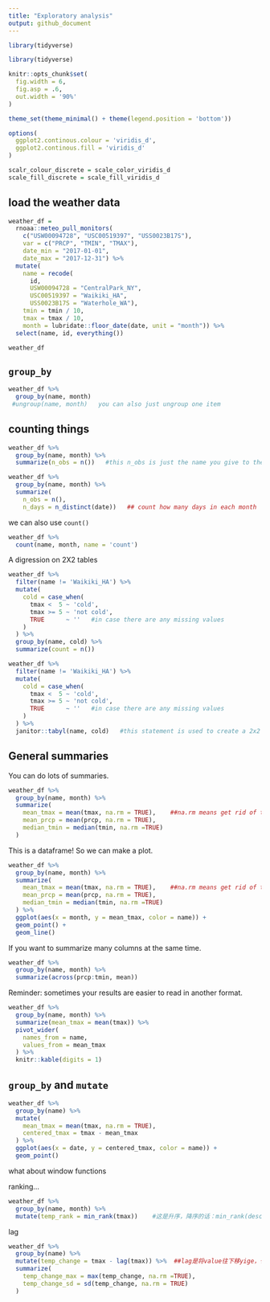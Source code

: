 ```yaml
---
title: "Exploratory analysis"
output: github_document
---
```


```r
library(tidyverse)
```


```r
library(tidyverse)

knitr::opts_chunk$set(
  fig.width = 6,
  fig.asp = .6,
  out.width = '90%'
)

theme_set(theme_minimal() + theme(legend.position = 'bottom'))

options(
  ggplot2.continous.colour = 'viridis_d',
  ggplot2.continous.fill = 'viridis_d'
)

scalr_colour_discrete = scale_color_viridis_d
scale_fill_discrete = scale_fill_viridis_d
```

## load the weather data

```r
weather_df =  
  rnoaa::meteo_pull_monitors(
    c("USW00094728", "USC00519397", "USS0023B17S"),
    var = c("PRCP", "TMIN", "TMAX"), 
    date_min = "2017-01-01",
    date_max = "2017-12-31") %>%
  mutate(
    name = recode(
      id, 
      USW00094728 = "CentralPark_NY", 
      USC00519397 = "Waikiki_HA",
      USS0023B17S = "Waterhole_WA"),
    tmin = tmin / 10,
    tmax = tmax / 10,
    month = lubridate::floor_date(date, unit = "month")) %>%
  select(name, id, everything())

weather_df
```

## `group_by`

```r
weather_df %>% 
  group_by(name, month)
 #ungroup(name, month)   you can also just ungroup one item
```

## counting things

```r
weather_df %>% 
  group_by(name, month) %>% 
  summarize(n_obs = n())   #this n_obs is just the name you give to the variable
```

```r
weather_df %>% 
  group_by(name, month) %>% 
  summarize(
    n_obs = n(),
    n_days = n_distinct(date))   ## count how many days in each month
```

we can also use `count()`

```r
weather_df %>% 
  count(name, month, name = 'count')
```

A digression on 2X2 tables

```r
weather_df %>% 
  filter(name != 'Waikiki_HA') %>% 
  mutate(
    cold = case_when(
      tmax <  5 ~ 'cold',
      tmax >= 5 ~ 'not cold',
      TRUE      ~ ''   #in case there are any missing values
    )
  ) %>% 
  group_by(name, cold) %>% 
  summarize(count = n())
```

```r
weather_df %>% 
  filter(name != 'Waikiki_HA') %>% 
  mutate(
    cold = case_when(
      tmax <  5 ~ 'cold',
      tmax >= 5 ~ 'not cold',
      TRUE      ~ ''   #in case there are any missing values
    )
  ) %>% 
  janitor::tabyl(name, cold)   #this statement is used to create a 2x2 table.
```

## General summaries

You can do lots of summaries.

```r
weather_df %>% 
  group_by(name, month) %>% 
  summarize(
    mean_tmax = mean(tmax, na.rm = TRUE),    ##na.rm means get rid of the missing values.
    mean_prcp = mean(prcp, na.rm = TRUE),
    median_tmin = median(tmin, na.rm =TRUE)
  )
```

This is a dataframe! So we can make a plot.

```r
weather_df %>% 
  group_by(name, month) %>% 
  summarize(
    mean_tmax = mean(tmax, na.rm = TRUE),    ##na.rm means get rid of the missing values.
    mean_prcp = mean(prcp, na.rm = TRUE),
    median_tmin = median(tmin, na.rm =TRUE)
  ) %>% 
  ggplot(aes(x = month, y = mean_tmax, color = name)) +
  geom_point() +
  geom_line()
```

If you want to summarize many columns at the same time.

```r
weather_df %>% 
  group_by(name, month) %>% 
  summarize(across(prcp:tmin, mean))
```

Reminder: sometimes your results are easier to read in another format.

```r
weather_df %>% 
  group_by(name, month) %>% 
  summarize(mean_tmax = mean(tmax)) %>% 
  pivot_wider(
    names_from = name,
    values_from = mean_tmax
  ) %>% 
  knitr::kable(digits = 1)
```

## `group_by` and `mutate`

```r
weather_df %>% 
  group_by(name) %>% 
  mutate(
    mean_tmax = mean(tmax, na.rm = TRUE),
    centered_tmax = tmax - mean_tmax
  ) %>% 
  ggplot(aes(x = date, y = centered_tmax, color = name)) +
  geom_point()
```

what about window functions

ranking...

```r
weather_df %>% 
  group_by(name, month) %>% 
  mutate(temp_rank = min_rank(tmax))    #这是升序，降序的话：min_rank(desc(tmax))
```

lag

```r
weather_df %>% 
  group_by(name) %>% 
  mutate(temp_change = tmax - lag(tmax)) %>%  ##lag是将value往下移yige，也可以写lag(max, 2)来移两个
  summarize(
    temp_change_max = max(temp_change, na.rm =TRUE),
    temp_change_sd = sd(temp_change, na.rm = TRUE)
  )
```









